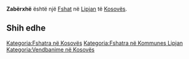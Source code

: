 {{Fshat në Kosovës
 | Emri                = Zabërxhë
| sqi_D_name = Zabërxhë
| sqi_D_FULL_NAME_RO = Zabërxhë
| sqi_D_FULL_NAME_ND_RO = Zaberxhe
| sqi_D_SORT_NAME_RG = ZABERXHE
| sqi_D_FULL_NAME_RG = Zabërxhë
| sqi_D_FULL_NAME_ND_RG = Zaberxhe
| srp_N_name = Zabrđe
| srp_N_FULL_NAME_RO = Zabrđe
| srp_N_FULL_NAME_ND_RO = Zabrde
| srp_N_SORT_NAME_RG = ZABRDE
| srp_N_FULL_NAME_RG = Zabrđe
| srp_N_FULL_NAME_ND_RG = Zabrde
| srp_NS_name = Забрђе
| srp_NS_FULL_NAME_RO = Забрђе
| srp_NS_FULL_NAME_ND_RO = Забрђе
| srp_NS_SORT_NAME_RG = ЗАБРЂЕ
| srp_NS_FULL_NAME_RG = Забрђе
| srp_NS_FULL_NAME_ND_RG = Забрђе

 | Emri (Rasa dhanore) = 
 | Figura              = 
 | Shteti              = Kosovo
 | Komuna              = Lipjan
 | Kodi postar         = 
 | Sipërfaqja          = 

 | Popullsia           = 

 | Regj. i popullsisë  = 
 | Dend. e popullsisë  = 
 | Faqja zyrtare       = 
 <!--- Koordinatat ----> 
 | Gjerësia            = 43.108889
 | Gjatësia            = 20.829167
 | Lartësia            = 
}}
'''Zabërxhë''' është një [[Fshat]] në [[Lipjan]] të [[Kosovës]].

<!-- == Gjeografia == -->
<!-- == Historia == -->
<!-- == Demografia == -->
== Shih edhe ==
{{Komuna Lipjan}}
{{Kosovo-Administrata-Cung}}

[[Kategoria:Fshatra në Kosovës]]
[[Kategoria:Fshatra në Kommunes Lipjan]]
[[Kategoria:Vendbanime në Kosovës]]